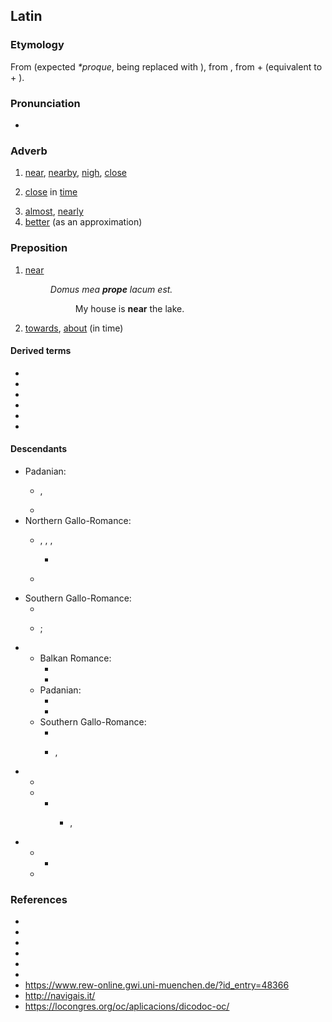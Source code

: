 ==Latin==

===Etymology===
From {{bor|la|osc|-}} (expected ''*proque'', {{m|la|-que}} being replaced with {{cog|osc|-𐌐𐌄}}), from {{der|la|ine-pro|*prokʷe}}, from {{m|ine-pro|*per-|*pro-}} + {{m|ine-pro|*-kʷe}} (equivalent to {{m|la|pro}} + {{m|la|-que}}).

===Pronunciation===
* {{la-IPA}}

===Adverb===
{{la-adv|prope|propius|proximē}}

# [[near]], [[nearby]], [[nigh]], [[close]]
# {{lb|la|figuratively}} [[close]] in [[time]]
# [[almost]], [[nearly]]
# [[better]] (as an approximation)

===Preposition===
{{la-prep|accusative}}

# [[near]]
#: ''Domus mea '''prope''' lacum est.''
#:: My house is '''near''' the lake.
# {{lb|la|figuratively}} [[towards]], [[about]] (in time)

====Derived terms====
{{col-top|2}}
* {{l|la|propiō}}
* {{l|la|propior}}
* {{l|la|proximus}}
* {{l|la|propinquus}}
* {{l|la|propitius}}
* {{l|la|propter}}
{{col-bottom}}

====Descendants====
* Padanian:
** {{desc|pms|preuv}}, {{l|pms|pré}} {{q|Piverone}}
** {{desc|lmo|preuf}}
* Northern Gallo-Romance:
** {{desc|fro|prof}}, {{l|fro|pruf}}, {{l|fro|preu}}, {{l|fro|pruef}}
*** {{desc|roa-oit|pruovo|bor=1}}
** {{desc|nrf|promais que}} {{q|the first element "pro-" in "promais"}}
* Southern Gallo-Romance:
** {{desc|ca|prop}}
** {{desc|oc-lan|prop}}; {{l|oc|prèp}} {{q|Influenced by pressum}}
* {{desc|der=1|la|[[ad]] prope}}
** Balkan Romance:
*** {{desc|rup|aproapi|alts=1}}
*** {{desc|ro|aproape}}
** Padanian:
*** {{desc|pms|apreuv}}
*** {{desc|lmo|apreuf}}
** Southern Gallo-Romance:
*** {{desc|ca|aprop}}
*** {{desc|oc-lan|aprop}}, {{l|oc|aprèp}} {{q|"after", probably influenced by *adpressum}}
* {{desc|der=1|la|propius}}
** {{desc|frp|procho}}
** {{desc|fro|proche}}
*** {{desc|fr|proche}}
**** {{desc|oc|pròche|unc=1|bor=1}}, {{l|oc|pròchi}}
* {{desc|der=1|VL.|*propeānus}}
** {{desc|fro|prochain}}
*** {{desc|fr|prochain}}
** {{desc|sc|probianu}}

===References===
* {{R:L&S}}
* {{R:Elementary Lewis}}
* {{R:du Cange}}
* {{R:Gaffiot}}
* {{R:M&A}}
* {{R:ine:IEW|vol=III|page=815}}
* https://www.rew-online.gwi.uni-muenchen.de/?id_entry=48366
* http://navigais.it/
* https://locongres.org/oc/aplicacions/dicodoc-oc/